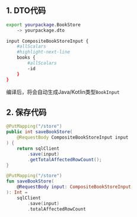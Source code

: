 
## 1. DTO代码

```sh
export yourpackage.BookStore
    -> yourpackage.dto

input CompositeBookStoreInput {
    #allScalars
    #highlight-next-line
    books {
        #allScalars
        -id
    }
}
```

编译后，将会自动生成Java/Kotlin类型`BookInput`

## 2. 保存代码

<Tabs groupId="language">
<TabItem value="java" label="Java">

```java
@PutMapping("/store")
public int saveBookStore(
    @RequestBody CompositeBookStoreInput input
) {
    return sqlClient
        .save(input)
        .getTotalAffectedRowCount();
}
```

</TabItem>
<TabItem value="kotlin" label="Kotlin">

```kotlin
@PutMapping("/store")
fun saveBookStore(
    @RequestBody input: CompositeBookStoreInput
): Int =
    sqlClient
        .save(input)
        .totalAffectedRowCount
```

</TabItem>
</Tabs>